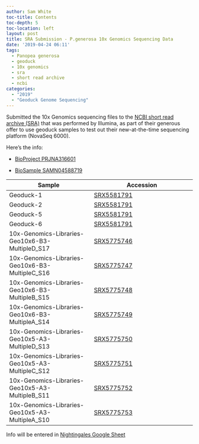 ```yaml
---
author: Sam White
toc-title: Contents
toc-depth: 5
toc-location: left
layout: post
title: SRA Submission - P.generosa 10x Genomics Sequencing Data
date: '2019-04-24 06:11'
tags:
  - Panopea generosa
  - geoduck
  - 10x genomics
  - sra
  - short read archive
  - ncbi
categories:
  - "2019"
  - "Geoduck Genome Sequencing"
---
```

Submitted the 10x Genomics sequencing files to the [NCBI short read archive (SRA)](https://www.ncbi.nlm.nih.gov/sra) that was performed by Illumina, as part of their generous offer to use geoduck samples to test out their new-at-the-time sequencing platform (NovaSeq 6000).

Here's the info:

- [BioProject PRJNA316601](https://www.ncbi.nlm.nih.gov/sra/PRJNA316601)

- [BioSample SAMN04588719](https://www.ncbi.nlm.nih.gov/biosample/SAMN04588719)

| Sample                                          | Accession                                                 |
|-------------------------------------------------|-----------------------------------------------------------|
| Geoduck-1                                       | [SRX5581791](https://www.ncbi.nlm.nih.gov/sra/SRX5581791) |
| Geoduck-2                                       | [SRX5581791](https://www.ncbi.nlm.nih.gov/sra/SRX5581791) |
| Geoduck-5                                       | [SRX5581791](https://www.ncbi.nlm.nih.gov/sra/SRX5581791) |
| Geoduck-6                                       | [SRX5581791](https://www.ncbi.nlm.nih.gov/sra/SRX5581791) |
| 10x-Genomics-Libraries-Geo10x6-B3-MultipleD_S17 | [SRX5775746](https://www.ncbi.nlm.nih.gov/sra/SRX5775746) |
| 10x-Genomics-Libraries-Geo10x6-B3-MultipleC_S16 | [SRX5775747](https://www.ncbi.nlm.nih.gov/sra/SRX5775747) |
| 10x-Genomics-Libraries-Geo10x6-B3-MultipleB_S15 | [SRX5775748](https://www.ncbi.nlm.nih.gov/sra/SRX5775748) |
| 10x-Genomics-Libraries-Geo10x6-B3-MultipleA_S14 | [SRX5775749](https://www.ncbi.nlm.nih.gov/sra/SRX5775749) |
| 10x-Genomics-Libraries-Geo10x5-A3-MultipleD_S13 | [SRX5775750](https://www.ncbi.nlm.nih.gov/sra/SRX5775750) |
| 10x-Genomics-Libraries-Geo10x5-A3-MultipleC_S12 | [SRX5775751](https://www.ncbi.nlm.nih.gov/sra/SRX5775751) |
| 10x-Genomics-Libraries-Geo10x5-A3-MultipleB_S11 | [SRX5775752](https://www.ncbi.nlm.nih.gov/sra/SRX5775752) |
| 10x-Genomics-Libraries-Geo10x5-A3-MultipleA_S10 | [SRX5775753](https://www.ncbi.nlm.nih.gov/sra/SRX5775753) |


Info will be entered in [Nightingales Google Sheet](http://b.link/nightingales)
